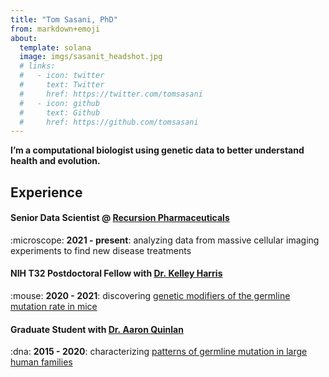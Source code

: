 ```yaml
---
title: "Tom Sasani, PhD"
from: markdown+emoji
about:
  template: solana
  image: imgs/sasanit_headshot.jpg
  # links:
  #   - icon: twitter
  #     text: Twitter
  #     href: https://twitter.com/tomsasani
  #   - icon: github
  #     text: Github
  #     href: https://github.com/tomsasani
---
```


**I’m a computational biologist using genetic data to better understand health and evolution.**

## Experience

#### Senior Data Scientist @ [Recursion Pharmaceuticals](https://www.recursion.com/)

:microscope: **2021 - present**: analyzing data from massive cellular imaging experiments to find new disease treatments

#### NIH T32 Postdoctoral Fellow with [Dr. Kelley Harris](https://sites.google.com/site/harriskelley/home)

:mouse: **2020 - 2021**: discovering [genetic modifiers of the germline mutation rate in mice](https://www.nature.com/articles/s41586-022-04701-5)

#### Graduate Student with [Dr. Aaron Quinlan](http://quinlanlab.org/)

:dna: **2015 - 2020**: characterizing [patterns of germline mutation in large human families](https://elifesciences.org/articles/46922)

<!-- ## Education 

**University of Utah** | Salt Lake City, UT 

* Ph.D in Human Genetics | 2015 - 2019

**Lawrence University** | Appleton, WI

* B.A. in Biochemistry, *summa cum laude* | 2011 - 2015  -->

<!-- ### Experience 

**Recursion Pharmaceuticals** | Salt Lake City, UT 

* *Senior Data Scientist* | 2021 - pres. 

**University of Washington** | Seattle, WA

* *NIH T32 Postdoctoral Fellow* | [Harris Lab](https://sites.google.com/site/harriskelley/home) | 2020 - 2021 

**University of Utah** | Salt Lake City, UT 

* *Graduate Research Assistant* | [Quinlan Lab](http://quinlanlab.org/) | 2015 - 2019 -->